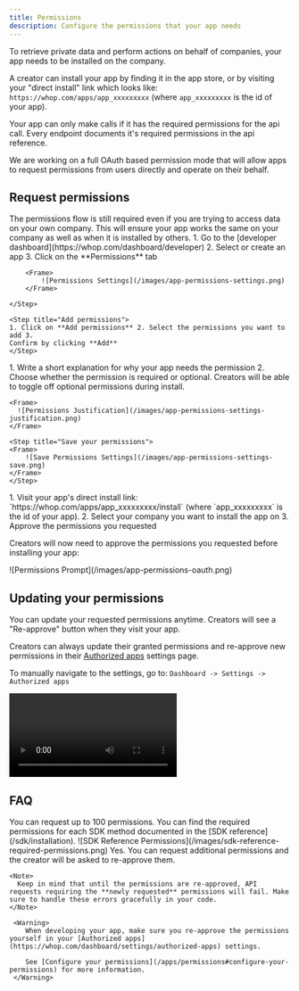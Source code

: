 ```yaml
---
title: Permissions
description: Configure the permissions that your app needs
---
```


To retrieve private data and perform actions on behalf of companies, your app needs to be installed on the company.

A creator can install your app by finding it in the app store, or by visiting your "direct install" link
which looks like: `https://whop.com/apps/app_xxxxxxxxx` (where `app_xxxxxxxxx` is the id of your app).

Your app can only make calls if it has the required permissions for the api call.
Every endpoint documents it's required permissions in the api reference.

<Note>
  We are working on a full OAuth based permission mode that will allow apps to
  request permissions from users directly and operate on their behalf.
</Note>

## Request permissions

<Warning>
  The permissions flow is still required even if you are trying to access data
  on your own company. This will ensure your app works the same on your company
  as well as when it is installed by others.
</Warning>

<Steps>
	<Step title="Go to your app's permissions settings">
		1. Go to the [developer dashboard](https://whop.com/dashboard/developer)
		2. Select or create an app
		3. Click on the **Permissions** tab

    	<Frame>
    		![Permissions Settings](/images/app-permissions-settings.png)
    	</Frame>

    </Step>

    <Step title="Add permissions">
    1. Click on **Add permissions** 2. Select the permissions you want to add 3.
    Confirm by clicking **Add**
    </Step>

  <Step title="Configure each permission">
	 1. Write a short explanation for why your app needs the permission
	 2. Choose whether the permission is required or optional. Creators will be able to toggle off optional permissions during install.

    <Frame>
      ![Permissions Justification](/images/app-permissions-settings-justification.png)
    </Frame>

  </Step>

    <Step title="Save your permissions">
    <Frame>
    	![Save Permissions Settings](/images/app-permissions-settings-save.png)
    </Frame>
    </Step>

  <Step title="Install your app">
	1. Visit your app's direct install link: `https://whop.com/apps/app_xxxxxxxxx/install` (where `app_xxxxxxxxx` is the id of your app).
	2. Select your company you want to install the app on
	3. Approve the permissions you requested
  </Step>
</Steps>

Creators will now need to approve the permissions you requested before installing your app:

<Frame>![Permissions Prompt](/images/app-permissions-oauth.png)</Frame>

## Updating your permissions

You can update your requested permissions anytime. Creators will see a "Re-approve" button when they visit your app.

Creators can always update their granted permissions and re-approve new permissions in their [Authorized apps](https://whop.com/dashboard/settings/authorized-apps) settings page.

To manually navigate to the settings, go to: `Dashboard -> Settings -> Authorized apps`

<video
  controls
  className="rounded-xl"
  src="/how-to-videos/configure-app-permissions.mp4"
/>

## FAQ

<AccordionGroup>
  <Accordion title="How many permissions can I request?">
    You can request up to 100 permissions.
  </Accordion>

<Accordion title="How do I know which permissions I need?">
  You can find the required permissions for each SDK method documented in the
  [SDK reference](/sdk/installation).
  <Frame>
    ![SDK Reference Permissions](/images/sdk-reference-required-permissions.png)
  </Frame>
</Accordion>

  <Accordion title="Can I request additional permissions afterwards?">
    Yes. You can request additional permissions and the creator will be asked to re-approve them.

    <Note>
      Keep in mind that until the permissions are re-approved, API requests requiring the **newly requested** permissions will fail. Make sure to handle these errors gracefully in your code.
    </Note>

     <Warning>
    	When developing your app, make sure you re-approve the permissions yourself in your [Authorized apps](https://whop.com/dashboard/settings/authorized-apps) settings.

    	See [Configure your permissions](/apps/permissions#configure-your-permissions) for more information.
     </Warning>

  </Accordion>
</AccordionGroup>
